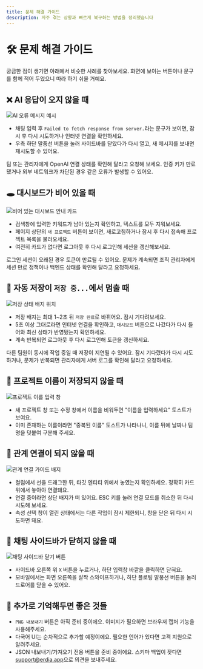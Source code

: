 ```yaml
---
title: 문제 해결 가이드
description: 자주 겪는 상황과 빠르게 복구하는 방법을 정리했습니다
---
```



# 🛠 문제 해결 가이드

궁금한 점이 생기면 아래에서 비슷한 사례를 찾아보세요. 화면에 보이는 버튼이나 문구를 함께 적어 두었으니 따라 하기 쉬울 거예요.

## ❌ AI 응답이 오지 않을 때

![AI 오류 메시지 예시](/images/example.png)

- 채팅 입력 후 `Failed to fetch response from server.`라는 문구가 보이면, 잠시 후 다시 시도하거나 인터넷 연결을 확인하세요.
- 우측 하단 말풍선 버튼을 눌러 사이드바를 닫았다가 다시 열고, 새 메시지를 보내면 재시도할 수 있어요.

<Callout type="info">
팀 또는 관리자에게 OpenAI 연결 상태를 확인해 달라고 요청해 보세요. 인증 키가 만료됐거나 외부 네트워크가 차단된 경우 같은 오류가 발생할 수 있어요.
</Callout>

## 🕳️ 대시보드가 비어 있을 때

![비어 있는 대시보드 안내 카드](/images/example.png)

- 검색창에 입력한 키워드가 남아 있는지 확인하고, 텍스트를 모두 지워보세요.
- 페이지 상단의 `새 프로젝트` 버튼이 보이면, 새로고침하거나 잠시 후 다시 접속해 프로젝트 목록을 불러오세요.
- 여전히 카드가 없다면 로그아웃 후 다시 로그인해 세션을 갱신해보세요.

<Callout type="info">
로그인 세션이 오래된 경우 토큰이 만료될 수 있어요. 문제가 계속되면 조직 관리자에게 세션 만료 정책이나 백엔드 상태를 확인해 달라고 요청하세요.
</Callout>

## 🔁 자동 저장이 `저장 중...`에서 멈출 때

![저장 상태 배지 위치](/images/example.png)

- 저장 배지는 최대 1~2초 뒤 `저장 완료`로 바뀌어요. 잠시 기다려보세요.
- 5초 이상 그대로라면 인터넷 연결을 확인하고, `대시보드` 버튼으로 나갔다가 다시 들어와 최신 상태가 반영됐는지 확인하세요.
- 계속 반복되면 로그아웃 후 다시 로그인해 토큰을 갱신하세요.

<Callout type="info">
다른 팀원이 동시에 작업 중일 때 저장이 지연될 수 있어요. 잠시 기다렸다가 다시 시도하거나, 문제가 반복되면 관리자에게 서버 로그를 확인해 달라고 요청하세요.
</Callout>

## 🔐 프로젝트 이름이 저장되지 않을 때

![프로젝트 이름 입력 창](/images/example.png)

- 새 프로젝트 창 또는 수정 창에서 이름을 비워두면 "이름을 입력하세요" 토스트가 보여요.
- 이미 존재하는 이름이라면 "중복된 이름" 토스트가 나타나니, 이름 뒤에 날짜나 팀명을 덧붙여 구분해 주세요.

## 🔗 관계 연결이 되지 않을 때

![관계 연결 가이드 배지](/images/example.png)

- 컬럼에서 선을 드래그한 뒤, 타깃 엔티티 위에서 놓였는지 확인하세요. 정확히 카드 위에서 놓아야 연결돼요.
- 연결 중이라면 상단 배지가 떠 있어요. ESC 키를 눌러 연결 모드를 취소한 뒤 다시 시도해 보세요.
- 속성 선택 창이 열린 상태에서는 다른 작업이 잠시 제한되니, 창을 닫은 뒤 다시 시도하면 돼요.

## 💬 채팅 사이드바가 닫히지 않을 때

![채팅 사이드바 닫기 버튼](/images/example.png)

- 사이드바 오른쪽 위 `X` 버튼을 누르거나, 하단 입력창 바깥을 클릭하면 닫혀요.
- 모바일에서는 화면 오른쪽을 살짝 스와이프하거나, 하단 플로팅 말풍선 버튼을 눌러 드로어를 닫을 수 있어요.

## 📝 추가로 기억해두면 좋은 것들

- `PNG 내보내기` 버튼은 아직 준비 중이에요. 이미지가 필요하면 브라우저 캡처 기능을 사용해주세요.
- 다국어 UI는 순차적으로 추가할 예정이에요. 필요한 언어가 있다면 고객 지원으로 알려주세요.
- JSON 내보내기/가져오기 전용 버튼을 준비 중이에요. 스키마 백업이 잦다면 [support@erdia.app](mailto:support@erdia.app)으로 의견을 보내주세요.
